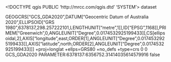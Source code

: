<!DOCTYPE qgis PUBLIC 'http://mrcc.com/qgis.dtd' 'SYSTEM'>
<qgis version="3.28.3-Firenze">
  <identifier></identifier>
  <parentidentifier></parentidentifier>
  <language></language>
  <type>dataset</type>
  <title></title>
  <abstract></abstract>
  <links/>
  <fees></fees>
  <encoding></encoding>
  <crs>
    <spatialrefsys nativeFormat="Wkt">
      <wkt>GEOGCRS["GCS_GDA2020",DATUM["Geocentric Datum of Australia 2020",ELLIPSOID["GRS 1980",6378137,298.257222101,LENGTHUNIT["metre",1]],ID["EPSG",1168]],PRIMEM["Greenwich",0,ANGLEUNIT["Degree",0.0174532925199433]],CS[ellipsoidal,2],AXIS["longitude",east,ORDER[1],ANGLEUNIT["Degree",0.0174532925199433]],AXIS["latitude",north,ORDER[2],ANGLEUNIT["Degree",0.0174532925199433]]]</wkt>
      <proj4>+proj=longlat +ellps=GRS80 +no_defs +type=crs</proj4>
      <srsid>0</srsid>
      <srid>0</srid>
      <authid></authid>
      <description>GCS_GDA2020</description>
      <projectionacronym></projectionacronym>
      <ellipsoidacronym>PARAMETER:6378137:6356752.31414035614579916</ellipsoidacronym>
      <geographicflag>false</geographicflag>
    </spatialrefsys>
  </crs>
  <extent/>
</qgis>
